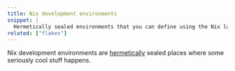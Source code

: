 ```yaml
---
title: Nix development environments
snippet: |
  Hermetically sealed environments that you can define using the Nix language.
related: ["flakes"]
---
```


Nix development environments are [hermetically] sealed places where some seriously cool stuff happens.

[hermetically]: /concepts/hermeticity
